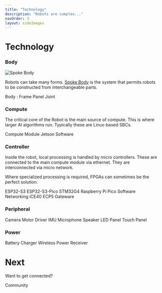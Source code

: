 ```yaml
---
title: "Technology"
description: "Robots are complex..."
navOrder: 3
layout: sideImages
---
```


# Technology



### Body

![Spoke Body](images/body.png)

Robots can take many forms.  [Spoke Body](/documentation/spoke-body/spoke-body) is the system that permits robots to be constructed from interchangeable parts.

<Flex wrap="wrap" gap="2" mt="2" pl="5">
  <LinkButton href="/documentation/spoke-body/spoke-body" size="2">Body</LinkButton> :
  <LinkButton href="/documentation/spoke-body/frame" size="2">Frame</LinkButton>
  <LinkButton href="/documentation/spoke-body/panel" size="2">Panel</LinkButton>
  <LinkButton href="/documentation/spoke-body/joint" size="2">Joint</LinkButton>
</Flex>

### Compute

The critical core of the Robot is the main source of compute.  This is where larger AI algorithms run.  Typically these are Linux-based SBCs.

<Flex wrap="wrap" gap="2" mt="2" pl="5">
  <LinkButton disabled size="2" title="Coming soon">Compute Module</LinkButton>
  <LinkButton disabled size="2" title="Coming soon">Jetson</LinkButton>
  <LinkButton disabled size="2" title="Coming soon">Software</LinkButton>
</Flex>

### Controller

Inside the robot, local processing is handled by micro controllers.  These are connected to the main compute module via ethernet.  They are interconnected via micro network.

Where specialized processing is required, FPGAs can sometimes be the perfect solution.

<Flex wrap="wrap" gap="2" mt="2" pl="5">
  <LinkButton disabled size="2" title="Coming soon">ESP32-S3</LinkButton>
  <LinkButton disabled size="2" title="Coming soon">ESP32-S3-Pico</LinkButton>
  <LinkButton disabled size="2" title="Coming soon">STM32G4</LinkButton>
  <LinkButton disabled size="2" title="Coming soon">Raspberry Pi Pico</LinkButton>
  <LinkButton disabled size="2" title="Coming soon">Software</LinkButton>
  <LinkButton disabled size="2" title="Coming soon">Networking</LinkButton>
  <LinkButton disabled size="2" title="Coming soon">iCE40</LinkButton>
  <LinkButton disabled size="2" title="Coming soon">ECP5</LinkButton>
  <LinkButton disabled size="2" title="Coming soon">Gateware</LinkButton>
</Flex>

### Peripheral

<Flex wrap="wrap" gap="2" mt="2" pl="5">
  <LinkButton disabled size="2" title="Coming soon">Camera</LinkButton>
  <LinkButton disabled size="2" title="Coming soon">Motor Driver</LinkButton>
  <LinkButton disabled size="2" title="Coming soon">IMU</LinkButton>
  <LinkButton disabled size="2" title="Coming soon">Microphone</LinkButton>
  <LinkButton disabled size="2" title="Coming soon">Speaker</LinkButton>
  <LinkButton disabled size="2" title="Coming soon">LED Panel</LinkButton>
  <LinkButton disabled size="2" title="Coming soon">Touch Panel</LinkButton>
</Flex>

### Power

<Flex wrap="wrap" gap="2" mt="2" pl="5">
  <LinkButton disabled size="2" title="Coming soon">Battery</LinkButton>
  <LinkButton disabled size="2" title="Coming soon">Charger</LinkButton>
  <LinkButton disabled size="2" title="Coming soon">Wireless Power Receiver</LinkButton>
</Flex>

# Next

Want to get connected?

  <LinkButton href="/community" size="2">Community</LinkButton>